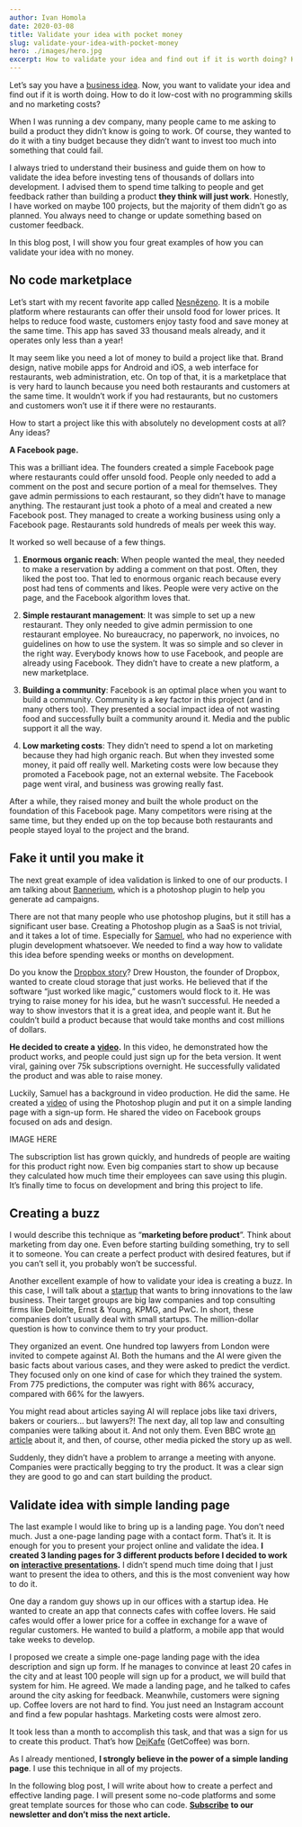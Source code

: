 ```yaml
---
author: Ivan Homola
date: 2020-03-08
title: Validate your idea with pocket money
slug: validate-your-idea-with-pocket-money
hero: ./images/hero.jpg
excerpt: How to validate your idea and find out if it is worth doing? How to do it low-cost with no programming skills and no marketing costs?
---
```


Let’s say you have a [business idea](https://www.lunadio.com/blog/how-to-come-up-with-a-million-dollar-startup-idea). Now, you want to validate your idea and find out if it is worth doing. How to do it low-cost with no programming skills and no marketing costs?

When I was running a dev company, many people came to me asking to build a product they didn’t know is going to work. Of course, they wanted to do it with a tiny budget because they didn’t want to invest too much into something that could fail.

I always tried to understand their business and guide them on how to validate the idea before investing tens of thousands of dollars into development. I advised them to spend time talking to people and get feedback rather than building a product **they think will just work**. Honestly, I have worked on maybe 100 projects, but the majority of them didn’t go as planned. You always need to change or update something based on customer feedback.

In this blog post, I will show you four great examples of how you can validate your idea with no money.

## No code marketplace

Let’s start with my recent favorite app called [Nesnězeno](https://nesnezeno.cz/). It is a mobile platform where restaurants can offer their unsold food for lower prices. It helps to reduce food waste, customers enjoy tasty food and save money at the same time. This app has saved 33 thousand meals already, and it operates only less than a year!

It may seem like you need a lot of money to build a project like that. Brand design, native mobile apps for Android and iOS, a web interface for restaurants, web administration, etc. On top of that, it is a marketplace that is very hard to launch because you need both restaurants and customers at the same time. It wouldn’t work if you had restaurants, but no customers and customers won’t use it if there were no restaurants.

How to start a project like this with absolutely no development costs at all? Any ideas?

**A Facebook page.**

This was a brilliant idea. The founders created a simple Facebook page where restaurants could offer unsold food. People only needed to add a comment on the post and secure portion of a meal for themselves. They gave admin permissions to each restaurant, so they didn’t have to manage anything. The restaurant just took a photo of a meal and created a new Facebook post. They managed to create a working business using only a Facebook page. Restaurants sold hundreds of meals per week this way.

It worked so well because of a few things.

1. **Enormous organic reach**: When people wanted the meal, they needed to make a reservation by adding a comment on that post. Often, they liked the post too. That led to enormous organic reach because every post had tens of comments and likes. People were very active on the page, and the Facebook algorithm loves that.

2. **Simple restaurant management**: It was simple to set up a new restaurant. They only needed to give admin permission to one restaurant employee. No bureaucracy, no paperwork, no invoices, no guidelines on how to use the system. It was so simple and so clever in the right way. Everybody knows how to use Facebook, and people are already using Facebook. They didn’t have to create a new platform, a new marketplace.
3. **Building a community**: Facebook is an optimal place when you want to build a community. Community is a key factor in this project (and in many others too). They presented a social impact idea of not wasting food and successfully built a community around it. Media and the public support it all the way.
4. **Low marketing costs**: They didn’t need to spend a lot on marketing because they had high organic reach. But when they invested some money, it paid off really well. Marketing costs were low because they promoted a Facebook page, not an external website. The Facebook page went viral, and business was growing really fast.

After a while, they raised money and built the whole product on the foundation of this Facebook page. Many competitors were rising at the same time, but they ended up on the top because both restaurants and people stayed loyal to the project and the brand.

## Fake it until you make it

The next great example of idea validation is linked to one of our products. I am talking about [Bannerium](https://bannerium.com/), which is a photoshop plugin to help you generate ad campaigns.

There are not that many people who use photoshop plugins, but it still has a significant user base. Creating a Photoshop plugin as a SaaS is not trivial, and it takes a lot of time. Especially for [Samuel](https://twitter.com/SamuelBriskar), who had no experience with plugin development whatsoever. We needed to find a way how to validate this idea before spending weeks or months on development.

Do you know the [Dropbox story](https://techcrunch.com/2011/10/19/dropbox-minimal-viable-product/)? Drew Houston, the founder of Dropbox, wanted to create cloud storage that just works. He believed that if the software “just worked like magic,” customers would flock to it. He was trying to raise money for his idea, but he wasn’t successful. He needed a way to show investors that it is a great idea, and people want it. But he couldn’t build a product because that would take months and cost millions of dollars.

**He decided to create a** [**video**](https://www.youtube.com/watch?v=7QmCUDHpNzE&feature=emb_title)**.** In this video, he demonstrated how the product works, and people could just sign up for the beta version. It went viral, gaining over 75k subscriptions overnight. He successfully validated the product and was able to raise money.

Luckily, Samuel has a background in video production. He did the same. He created a [video](https://www.youtube.com/watch?v=JWApMjQ3-jE) of using the Photoshop plugin and put it on a simple landing page with a sign-up form. He shared the video on Facebook groups focused on ads and design.

IMAGE HERE

The subscription list has grown quickly, and hundreds of people are waiting for this product right now. Even big companies start to show up because they calculated how much time their employees can save using this plugin. It’s finally time to focus on development and bring this project to life.

## Creating a buzz

I would describe this technique as “**marketing before product**”. Think about marketing from day one. Even before starting building something, try to sell it to someone. You can create a perfect product with desired features, but if you can’t sell it, you probably won’t be successful.

Another excellent example of how to validate your idea is creating a buzz. In this case, I will talk about a [startup](https://case-crunch.com/) that wants to bring innovations to the law business. Their target groups are big law companies and top consulting firms like Deloitte, Ernst & Young, KPMG, and PwC. In short, these companies don’t usually deal with small startups. The million-dollar question is how to convince them to try your product.

They organized an event. One hundred top lawyers from London were invited to compete against AI. Both the humans and the AI were given the basic facts about various cases, and they were asked to predict the verdict. They focused only on one kind of case for which they trained the system. From 775 predictions, the computer was right with 86% accuracy, compared with 66% for the lawyers.

You might read about articles saying AI will replace jobs like taxi drivers, bakers or couriers... but lawyers?! The next day, all top law and consulting companies were talking about it. And not only them. Even BBC wrote [an article](https://www.bbc.com/news/technology-41829534) about it, and then, of course, other media picked the story up as well.

Suddenly, they didn’t have a problem to arrange a meeting with anyone. Companies were practically begging to try the product. It was a clear sign they are good to go and can start building the product.

## Validate idea with simple landing page

The last example I would like to bring up is a landing page. You don’t need much. Just a one-page landing page with a contact form. That’s it. It is enough for you to present your project online and validate the idea. **I created 3 landing pages for 3 different products before I decided to work on** [**interactive presentations**](https://preze.live/)**.** I didn’t spend much time doing that I just want to present the idea to others, and this is the most convenient way how to do it.

One day a random guy shows up in our offices with a startup idea. He wanted to create an app that connects cafes with coffee lovers. He said cafes would offer a lower price for a coffee in exchange for a wave of regular customers. He wanted to build a platform, a mobile app that would take weeks to develop.

I proposed we create a simple one-page landing page with the idea description and sign up form. If he manages to convince at least 20 cafes in the city and at least 100 people will sign up for a product, we will build that system for him. He agreed. We made a landing page, and he talked to cafes around the city asking for feedback. Meanwhile, customers were signing up. Coffee lovers are not hard to find. You just need an Instagram account and find a few popular hashtags. Marketing costs were almost zero.

It took less than a month to accomplish this task, and that was a sign for us to create this product. That’s how [DejKafe](https://dejkafe.cz/) (GetCoffee) was born.

As I already mentioned, **I strongly believe in the power of a simple landing page**. I use this technique in all of my projects.

In the following blog post, I will write about how to create a perfect and effective landing page. I will present some no-code platforms and some great template sources for those who can code. [**Subscribe**](https://www.lunadio.com/subscribe/) **to our newsletter and don’t miss the next article.**
